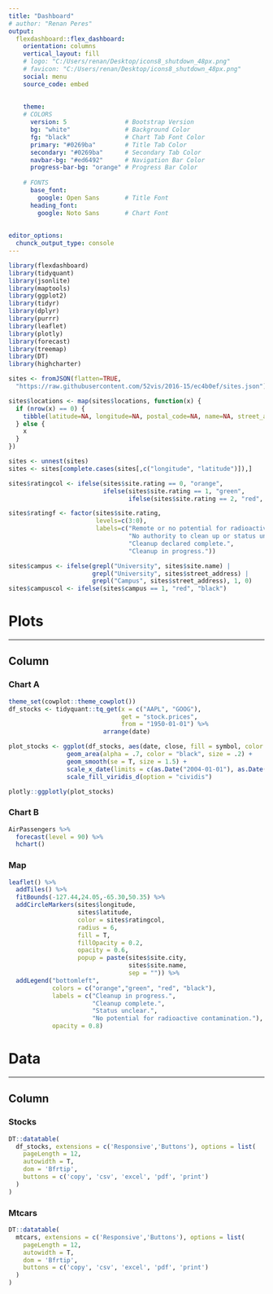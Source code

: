 ---
title: "Dashboard"
# author: "Renan Peres"
output: 
  flexdashboard::flex_dashboard:
    orientation: columns
    vertical_layout: fill
    # logo: "C:/Users/renan/Desktop/icons8_shutdown_48px.png"
    # favicon: "C:/Users/renan/Desktop/icons8_shutdown_48px.png"
    social: menu
    source_code: embed
    
    
    theme:
    # COLORS
      version: 5                # Bootstrap Version
      bg: "white"               # Background Color
      fg: "black"               # Chart Tab Font Color
      primary: "#0269ba"        # Title Tab Color
      secondary: "#0269ba"      # Secondary Tab Color
      navbar-bg: "#ed6492"      # Navigation Bar Color
      progress-bar-bg: "orange" # Progress Bar Color
      
    # FONTS
      base_font:
        google: Open Sans       # Title Font
      heading_font:
        google: Noto Sans       # Chart Font
        
        
editor_options:
  chunck_output_type: console
---

```{r setup, include=FALSE}
library(flexdashboard)
library(tidyquant)
library(jsonlite)
library(maptools)
library(ggplot2)
library(tidyr)
library(dplyr)
library(purrr)
library(leaflet)
library(plotly)
library(forecast)
library(treemap)
library(DT)
library(highcharter)

sites <- fromJSON(flatten=TRUE,
  "https://raw.githubusercontent.com/52vis/2016-15/ec4b0ef/sites.json")

sites$locations <- map(sites$locations, function(x) {
  if (nrow(x) == 0) {
    tibble(latitude=NA, longitude=NA, postal_code=NA, name=NA, street_address=NA)
  } else {
    x
  }
})

sites <- unnest(sites)
sites <- sites[complete.cases(sites[,c("longitude", "latitude")]),]

sites$ratingcol <- ifelse(sites$site.rating == 0, "orange",
                          ifelse(sites$site.rating == 1, "green",
                                 ifelse(sites$site.rating == 2, "red", "black")))

sites$ratingf <- factor(sites$site.rating,
                        levels=c(3:0),
                        labels=c("Remote or no potential for radioactive contamination.",
                                 "No authority to clean up or status unclear.",
                                 "Cleanup declared complete.",
                                 "Cleanup in progress."))

sites$campus <- ifelse(grepl("University", sites$site.name) | 
                       grepl("University", sites$street_address) | 
                       grepl("Campus", sites$street_address), 1, 0)
sites$campuscol <- ifelse(sites$campus == 1, "red", "black")
```

# Plots

-----------------------------------------------------------------------

## Column {data-width=1000, .tabset}

### Chart A

```{r}

theme_set(cowplot::theme_cowplot())
df_stocks <- tidyquant::tq_get(x = c("AAPL", "GOOG"), 
                               get = "stock.prices", 
                               from = "1950-01-01") %>% 
                          arrange(date)  

plot_stocks <- ggplot(df_stocks, aes(date, close, fill = symbol, color = symbol)) +
                geom_area(alpha = .7, color = "black", size = .2) +
                geom_smooth(se = T, size = 1.5) +
                scale_x_date(limits = c(as.Date("2004-01-01"), as.Date("2022-09-01"))) +
                scale_fill_viridis_d(option = "cividis")

plotly::ggplotly(plot_stocks)
```

### Chart B

```{r}
AirPassengers %>% 
  forecast(level = 90) %>% 
  hchart()

```

### Map

```{r}
leaflet() %>% 
  addTiles() %>% 
  fitBounds(-127.44,24.05,-65.30,50.35) %>% 
  addCircleMarkers(sites$longitude, 
                   sites$latitude, 
                   color = sites$ratingcol, 
                   radius = 6, 
                   fill = T,
                   fillOpacity = 0.2,
                   opacity = 0.6,
                   popup = paste(sites$site.city,
                                 sites$site.name, 
                                 sep = "")) %>%
  addLegend("bottomleft", 
            colors = c("orange","green", "red", "black"),
            labels = c("Cleanup in progress.",
                       "Cleanup complete.",
                       "Status unclear.",
                       "No potential for radioactive contamination."), 
            opacity = 0.8)
```


# Data

-----------------------------------------------------------------------

## Column {data-width=1000, .tabset}


### Stocks

```{r}
DT::datatable(
  df_stocks, extensions = c('Responsive','Buttons'), options = list(
    pageLength = 12,
    autowidth = T,
    dom = 'Bfrtip',
    buttons = c('copy', 'csv', 'excel', 'pdf', 'print')
  )
)

```

### Mtcars

```{r}
DT::datatable(
  mtcars, extensions = c('Responsive','Buttons'), options = list(
    pageLength = 12,
    autowidth = T,
    dom = 'Bfrtip',
    buttons = c('copy', 'csv', 'excel', 'pdf', 'print')
  )
)

```

